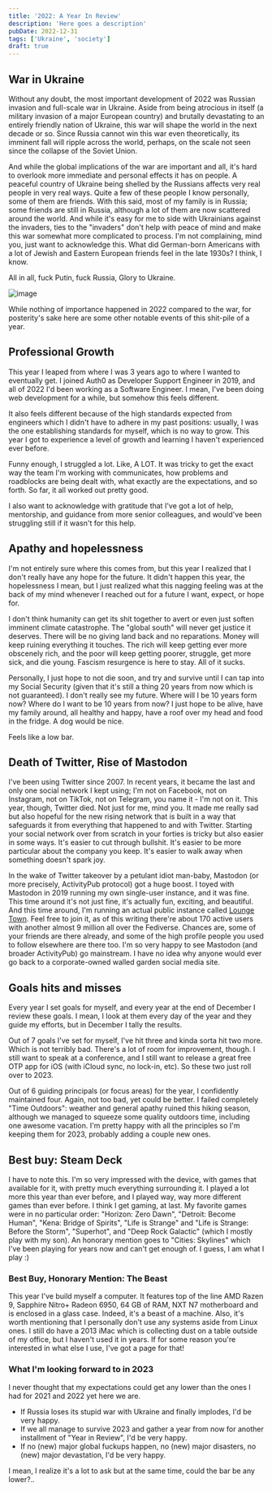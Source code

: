 ```yaml
---
title: '2022: A Year In Review'
description: 'Here goes a description'
pubDate: 2022-12-31
tags: ['Ukraine', 'society']
draft: true
---
```


## War in Ukraine

Without any doubt, the most important development of 2022 was Russian invasion and full-scale war in Ukraine. Aside from being atrocious in itself (a military invasion of a major European country) and brutally devastating to an entirely friendly nation of Ukraine, this war will shape the world in the next decade or so. Since Russia cannot win this war even theoretically, its imminent fall will ripple across the world, perhaps, on the scale not seen since the collapse of the Soviet Union.

And while the global implications of the war are important and all, it's hard to overlook more immediate and personal effects it has on people. A peaceful country of Ukraine being shelled by the Russians affects very real people in very real ways. Quite a few of these people I know personally, some of them are friends. With this said, most of my family is in Russia; some friends are still in Russia, although a lot of them are now scattered around the world. And while it's easy for me to side with Ukrainians against the invaders, ties to the "invaders" don't help with peace of mind and make this war somewhat more complicated to process. I'm not complaining, mind you, just want to acknowledge this. What did German-born Americans with a lot of Jewish and Eastern European friends feel in the late 1930s? I think, I know.

All in all, fuck Putin, fuck Russia, Glory to Ukraine.

![image](/blog/posts/2022-a-year-in-review/concert.jpg)

While nothing of importance happened in 2022 compared to the war, for posterity's sake here are some other notable events of this shit-pile of a year.

## Professional Growth

This year I leaped from where I was 3 years ago to where I wanted to eventually get. I joined Auth0 as Developer Support Engineer in 2019, and all of 2022 I'd been working as a Software Engineer. I mean, I've been doing web development for a while, but somehow this feels different.

It also feels different because of the high standards expected from engineers which I didn't have to adhere in my past positions: usually, I was the one establishing standards for myself, which is no way to grow. This year I got to experience a level of growth and learning I haven't experienced ever before.

Funny enough, I struggled a lot. Like, A LOT. It was tricky to get the exact way the team I'm working with communicates, how problems and roadblocks are being dealt with, what exactly are the expectations, and so forth. So far, it all worked out pretty good.

I also want to acknowledge with gratitude that I've got a lot of help, mentorship, and guidance from more senior colleagues, and would've been struggling still if it wasn't for this help.

## Apathy and hopelessness

I'm not entirely sure where this comes from, but this year I realized that I don't really have any hope for the future. It didn't happen this year, the hopelessness I mean, but I just realized what this nagging feeling was at the back of my mind whenever I reached out for a future I want, expect, or hope for.

I don't think humanity can get its shit together to avert or even just soften imminent climate catastrophe. The "global south" will never get justice it deserves. There will be no giving land back and no reparations. Money will keep ruining everything it touches. The rich will keep getting ever more obscenely rich, and the poor will keep getting poorer, struggle, get more sick, and die young. Fascism resurgence is here to stay. All of it sucks.

Personally, I just hope to not die soon, and try and survive until I can tap into my Social Security (given that it's still a thing 20 years from now which is not guaranteed). I don't really see my future. Where will I be 10 years form now? Where do I want to be 10 years from now? I just hope to be alive, have my family around, all healthy and happy, have a roof over my head and food in the fridge. A dog would be nice.

Feels like a low bar.

## Death of Twitter, Rise of Mastodon

I've been using Twitter since 2007. In recent years, it became the last and only one social network I kept using; I'm not on Facebook, not on Instagram, not on TikTok, not on Telegram, you name it - I'm not on it. This year, though, Twitter died. Not just for me, mind you. It made me really sad but also hopeful for the new rising network that is built in a way that safeguards it from everything that happened to and with Twitter. Starting your social network over from scratch in your forties is tricky but also easier in some ways. It's easier to cut through bullshit. It's easier to be more particular about the company you keep. It's easier to walk away when something doesn't spark joy.

In the wake of Twitter takeover by a petulant idiot man-baby, Mastodon (or more precisely, ActivityPub protocol) got a huge boost. I toyed with Mastodon in 2019 running my own single-user instance, and it was fine. This time around it's not just fine, it's actually fun, exciting, and beautiful. And this time around, I'm running an actual public instance called [Lounge Town](https://lounge.town). Feel free to join it, as of this writing there're about 170 active users with another almost 9 million all over the Fediverse. Chances are, some of your friends are there already, and some of the high profile people you used to follow elsewhere are there too. I'm so very happy to see Mastodon (and broader ActivityPub) go mainstream. I have no idea why anyone would ever go back to a corporate-owned walled garden social media site.

## Goals hits and misses

Every year I set goals for myself, and every year at the end of December I review these goals. I mean, I look at them every day of the year and they guide my efforts, but in December I tally the results.

Out of 7 goals I've set for myself, I've hit three and kinda sorta hit two more. Which is not terribly bad. There's a lot of room for improvement, though. I still want to speak at a conference, and I still want to release a great free OTP app for iOS (with iCloud sync, no lock-in, etc). So these two just roll over to 2023.

Out of 6 guiding principals (or focus areas) for the year, I confidently maintained four. Again, not too bad, yet could be better. I failed completely "Time Outdoors": weather and general apathy ruined this hiking season, although we managed to squeeze some quality outdoors time, including one awesome vacation. I'm pretty happy with all the principles so I'm keeping them for 2023, probably adding a couple new ones.

## Best buy: Steam Deck

I have to note this. I'm so very impressed with the device, with games that available for it, with pretty much everything surrounding it. I played a lot more this year than ever before, and I played way, way more different games than ever before. I think I get gaming, at last. My favorite games were in no particular order: "Horizon: Zero Dawn", "Detroit: Become Human", "Kena: Bridge of Spirits", "Life is Strange" and "Life is Strange: Before the Storm", "Superhot", and "Deep Rock Galactic" (which I mostly play with my son). An honorary mention goes to "Cities: Skylines" which I've been playing for years now and can't get enough of. I guess, I am what I play :)

### Best Buy, Honorary Mention: The Beast

This year I've build myself a computer. It features top of the line AMD Razen 9, Sapphire Nitro+ Radeon 6950, 64 GB of RAM, NXT N7 motherboard and is enclosed in a glass case. Indeed, it's a beast of a machine. Also, it's worth mentioning that I personally don't use any systems aside from Linux ones. I still do have a 2013 iMac which is collecting dust on a table outside of my office, but I haven't used it in years. If for some reason you're interested in what else I use, I've got a page for that!

### What I'm looking forward to in 2023

I never thought that my expectations could get any lower than the ones I had for 2021 and 2022 yet here we are.

- If Russia loses its stupid war with Ukraine and finally implodes, I'd be very happy.
- If we all manage to survive 2023 and gather a year from now for another installment of "Year in Review", I'd be very happy.
- If no (new) major global fuckups happen, no (new) major disasters, no (new) major devastation, I'd be very happy.

I mean, I realize it's a lot to ask but at the same time, could the bar be any lower?..
